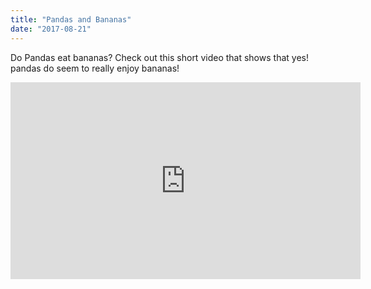 ```yaml
---
title: "Pandas and Bananas"
date: "2017-08-21"
---
```


Do Pandas eat bananas? Check out this short video that shows that yes! pandas do
seem to really enjoy bananas!

<iframe
  width="560"
  height="315"
  src="https://www.youtube.com/embed/4SZl1r2O_bY"
  frameborder="0"
  allowfullscreen
></iframe>
